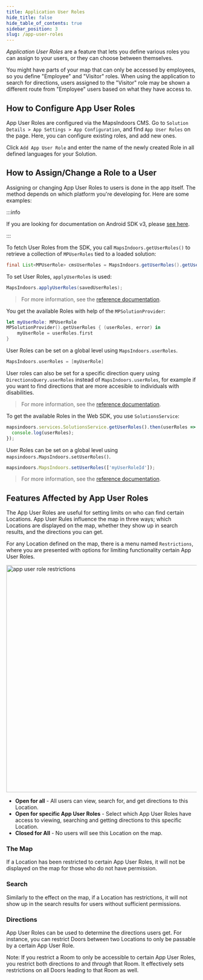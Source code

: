 ```yaml
---
title: Application User Roles
hide_title: false
hide_table_of_contents: true
sidebar_position: 3
slug: /app-user-roles
---
```



_Application User Roles_ are a feature that lets you define various roles you can assign to your users, or they can choose between themselves.

You might have parts of your map that can only be accessed by employees, so you define "Employee" and "Visitor" roles. When using the application to search for directions, users assigned to the "Visitor" role may be shown a different route from "Employee" users based on what they have access to.

## How to Configure App User Roles

App User Roles are configured via the MapsIndoors CMS. Go to `Solution Details > App Settings > App Configuration`, and find `App User Roles` on the page. Here, you can configure existing roles, and add new ones.

Click `Add App User Role` and enter the name of the newly created Role in all defined languages for your Solution.

## How to Assign/Change a Role to a User

Assigning or changing App User Roles to users is done in the app itself. The method depends on which platform you're developing for. Here are some examples:

<Tabs groupId="live-data-practice">
<TabItem value="android" label="Android v4" default>

:::info

If you are looking for documentation on Android SDK v3, please [see here](https://docs-legacy.mapsindoors.com/content/legacy/android_v3/).

:::

To fetch User Roles from the SDK, you call `MapsIndoors.getUserRoles()` to retrieve a collection of `MPUserRoles` tied to a loaded solution:

```java
final List<MPUserRole> cmsUserRoles = MapsIndoors.getUserRoles().getUserRoles();
```

To set User Roles, `applyUserRoles` is used:

```java
MapsIndoors.applyUserRoles(savedUserRoles);
```

> For more information, see the [reference documentation](https://app.mapsindoors.com/mapsindoors/reference/android/v3/index.html).

</TabItem>
<TabItem value="ios" label="iOS v3">

You get the available Roles with help of the `MPSolutionProvider`:

```swift
let myUserRole: MPUserRole
MPSolutionProvider().getUserRoles { (userRoles, error) in
    myUserRole = userRoles.first
}
```

User Roles can be set on a global level using `MapsIndoors.userRoles`.

```swift
MapsIndoors.userRoles = [myUserRole]
```

User roles can also be set for a specific direction query using `DirectionsQuery.userRoles` instead of `MapsIndoors.userRoles`, for example if you want to find directions that are more accesible to individuals with disabilities.

> For more information, see the [reference documentation](https://app.mapsindoors.com/mapsindoors/reference/ios/v3/interface_m_p_solution_provider.html).

</TabItem>
<TabItem value="Web" label="Web v4">

To get the available Roles in the Web SDK, you use `SolutionsService`:

```js
mapsindoors.services.SolutionsService.getUserRoles().then(userRoles => {
  console.log(userRoles);
});
```

User Roles can be set on a global level using `mapsindoors.MapsIndoors.setUserRoles()`.

```js
mapsindoors.MapsIndoors.setUserRoles(['myUserRoleId']);
```

> For more information, see the [reference documentation](https://app.mapsindoors.com/mapsindoors/js/sdk/latest/docs/mapsindoors.MapsIndoors.html#.setUserRoles).

</TabItem>
</Tabs>

## Features Affected by App User Roles

The App User Roles are useful for setting limits on who can find certain Locations. App User Rules influence the map in three ways; which Locations are displayed on the map, whether they show up in search results, and the directions you can get.

For any Location defined on the map, there is a menu named `Restrictions`, where you are presented with options for limiting functionality certain App User Roles.

<img src="/img/map/app-user-role-restrictions.png" alt="app user role restrictions" width="600"/>

* **Open for all** - All users can view, search for, and get directions to this Location.
* **Open for specific App User Roles** - Select which App User Roles have access to viewing, searching and getting directions to this specific Location.
* **Closed for All** - No users will see this Location on the map.

### The Map

If a Location has been restricted to certain App User Roles, it will not be displayed on the map for those who do not have permission.

### Search

Similarly to the effect on the map, if a Location has restrictions, it will not show up in the search results for users without sufficient permissions.

### Directions

App User Roles can be used to determine the directions users get. For instance, you can restrict Doors between two Locations to only be passable by a certain App User Role.

Note: If you restrict a Room to only be accessible to certain App User Roles, you restrict both directions _to_ and _through_ that Room. It effectively sets restrictions on all Doors leading to that Room as well.
